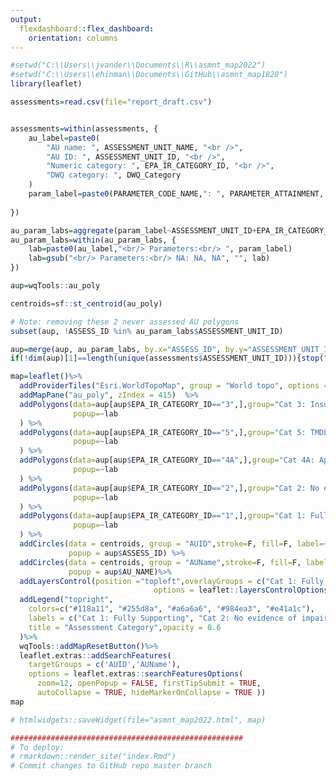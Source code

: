 ```yaml
---
output: 
  flexdashboard::flex_dashboard:
    orientation: columns
---
```



<style>
body {
  padding-top:0px
}
.navbar{
  visibility: hidden
}
</style>


<style type="text/css">
.main-container {
  max-width: 1800px;
  margin-left: auto;
  margin-right: auto;
}
.reveal section img{
  border-color:#000;
}
</style>


```r
#setwd("C:\\Users\\jvander\\Documents\\R\\asmnt_map2022")
#setwd("C:\\Users\\ehinman\\Documents\\GitHub\\asmnt_map1820")
library(leaflet)

assessments=read.csv(file="report_draft.csv")


assessments=within(assessments, {
	au_label=paste0(
		"AU name: ", ASSESSMENT_UNIT_NAME, "<br />",
		"AU ID: ", ASSESSMENT_UNIT_ID, "<br />",
		"Numeric category: ", EPA_IR_CATEGORY_ID, "<br />",
		"DWQ category: ", DWQ_Category
	)
	param_label=paste0(PARAMETER_CODE_NAME,": ", PARAMETER_ATTAINMENT, ", ", Parameter_Status)
	
})

au_param_labs=aggregate(param_label~ASSESSMENT_UNIT_ID+EPA_IR_CATEGORY_ID+DWQ_Category+au_label, assessments, paste, collapse = "<br/>")
au_param_labs=within(au_param_labs, {
	lab=paste0(au_label,"<br/> Parameters:<br/> ", param_label)
	lab=gsub("<br/> Parameters:<br/> NA: NA, NA", "", lab)
})

aup=wqTools::au_poly

centroids=sf::st_centroid(au_poly)

# Note: removing these 2 never assessed AU polygons
subset(aup, !ASSESS_ID %in% au_param_labs$ASSESSMENT_UNIT_ID)

aup=merge(aup, au_param_labs, by.x="ASSESS_ID", by.y="ASSESSMENT_UNIT_ID")
if(!dim(aup)[1]==length(unique(assessments$ASSESSMENT_UNIT_ID))){stop("Lengths do not match. Check aggregation and merging")}

map=leaflet()%>%
  addProviderTiles("Esri.WorldTopoMap", group = "World topo", options = providerTileOptions(updateWhenZooming = FALSE,updateWhenIdle = TRUE)) %>%
  addMapPane("au_poly", zIndex = 415)  %>%
  addPolygons(data=aup[aup$EPA_IR_CATEGORY_ID=="3",],group="Cat 3: Insufficient data",fillOpacity = 0.3,weight=2,color="#a6a6a6", options = pathOptions(pane = "au_poly"),
              popup=~lab
  ) %>% 
  addPolygons(data=aup[aup$EPA_IR_CATEGORY_ID=="5",],group="Cat 5: TMDL required",fillOpacity = 0.3,weight=2,color="#e41a1c", options = pathOptions(pane = "au_poly"),
              popup=~lab
  ) %>% 
  addPolygons(data=aup[aup$EPA_IR_CATEGORY_ID=="4A",],group="Cat 4A: Approved TMDL",fillOpacity = 0.3,weight=2,color="#984ea3", options = pathOptions(pane = "au_poly"),
              popup=~lab
  ) %>% 
  addPolygons(data=aup[aup$EPA_IR_CATEGORY_ID=="2",],group="Cat 2: No evidence of impairment",fillOpacity = 0.3,weight=2,color="#255d8a", options = pathOptions(pane = "au_poly"),
              popup=~lab
  ) %>% 
  addPolygons(data=aup[aup$EPA_IR_CATEGORY_ID=="1",],group="Cat 1: Fully Supporting",fillOpacity = 0.3,weight=2,color="#118a11", options = pathOptions(pane = "au_poly"),
              popup=~lab
  ) %>% 
  addCircles(data = centroids, group = "AUID",stroke=F, fill=F, label=~ASSESS_ID,
             popup = aup$ASSESS_ID) %>%
  addCircles(data = centroids, group = "AUName",stroke=F, fill=F, label=~AU_NAME,
             popup = aup$AU_NAME)%>%
  addLayersControl(position ="topleft",overlayGroups = c("Cat 1: Fully Supporting", "Cat 2: No evidence of impairment", "Cat 3: Insufficient data", "Cat 4A: Approved TMDL", "Cat 5: TMDL required"),
                                options = leaflet::layersControlOptions(collapsed = TRUE, autoZIndex=FALSE))%>%
  addLegend("topright", 
	colors=c("#118a11", "#255d8a", "#a6a6a6", "#984ea3", "#e41a1c"), 
	labels = c("Cat 1: Fully Supporting", "Cat 2: No evidence of impairment", "Cat 3: Insufficient data", "Cat 4A: Approved TMDL", "Cat 5: TMDL required"),
	title = "Assessment Category",opacity = 0.6
  )%>%
  wqTools::addMapResetButton()%>%
  leaflet.extras::addSearchFeatures(
    targetGroups = c('AUID','AUName'),
    options = leaflet.extras::searchFeaturesOptions(
      zoom=12, openPopup = FALSE, firstTipSubmit = TRUE,
      autoCollapse = TRUE, hideMarkerOnCollapse = TRUE ))
map

# htmlwidgets::saveWidget(file="asmnt_map2022.html", map)

####################################################
# To deploy:
# rmarkdown::render_site("index.Rmd")
# Commit changes to GitHub repo master branch

```





